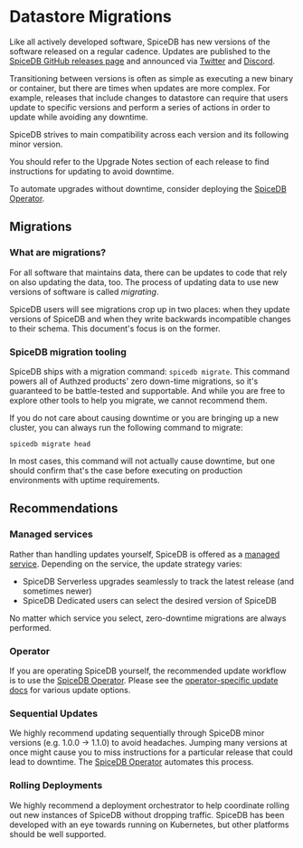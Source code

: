
# Datastore Migrations

Like all actively developed software, SpiceDB has new versions of the software released on a regular cadence.
Updates are published to the [SpiceDB GitHub releases page] and announced via [Twitter] and [Discord].

Transitioning between versions is often as simple as executing a new binary or container, but there are times when updates are more complex.
For example, releases that include changes to datastore can require that users update to specific versions and perform a series of actions in order to update while avoiding any downtime.

<Callout type="warning">
  SpiceDB strives to main compatibility across each version and its following minor version.

  You should refer to the Upgrade Notes section of each release to find instructions for updating to avoid downtime.

  To automate upgrades without downtime, consider deploying the [SpiceDB Operator].

  [SpiceDB Operator]: /spicedb/concepts/operator
</Callout>

[SpiceDB GitHub releases page]: https://github.com/authzed/spicedb/releases
[Twitter]: https://twitter.com/authzed
[Discord]: https://authzed.com/discord
[datastore migrations]: #what-are-migrations

## Migrations

### What are migrations?

For all software that maintains data, there can be updates to code that rely on also updating the data, too.
The process of updating data to use new versions of software is called _migrating_.

SpiceDB users will see migrations crop up in two places: when they update versions of SpiceDB and when they write backwards incompatible changes to their schema.
This document's focus is on the former.

### SpiceDB migration tooling

SpiceDB ships with a migration command: `spicedb migrate`.
This command powers all of Authzed products' zero down-time migrations, so it's guaranteed to be battle-tested and supportable.
And while you are free to explore other tools to help you migrate, we cannot recommend them.

If you do not care about causing downtime or you are bringing up a new cluster, you can always run the following command to migrate:

```
spicedb migrate head
```

In most cases, this command will not actually cause downtime, but one should confirm that's the case before executing on production environments with uptime requirements.

## Recommendations

### Managed services

Rather than handling updates yourself, SpiceDB is offered as a [managed service].
Depending on the service, the update strategy varies:

- SpiceDB Serverless upgrades seamlessly to track the latest release (and sometimes newer)
- SpiceDB Dedicated users can select the desired version of SpiceDB

No matter which service you select, zero-downtime migrations are always performed.

[managed service]: https://authzed.com/pricing

### Operator

If you are operating SpiceDB yourself, the recommended update workflow is to use the [SpiceDB Operator].
Please see the [operator-specific update docs] for various update options.

[operator-specific update docs]: /spicedb/concepts/operator#updating-managed-spicedbclusters

### Sequential Updates

We highly recommend updating sequentially through SpiceDB minor versions (e.g. 1.0.0 -> 1.1.0) to avoid headaches.
Jumping many versions at once might cause you to miss instructions for a particular release that could lead to downtime.
The [SpiceDB Operator](#operator) automates this process.

### Rolling Deployments

We highly recommend a deployment orchestrator to help coordinate rolling out new instances of SpiceDB without dropping traffic.
SpiceDB has been developed with an eye towards running on Kubernetes, but other platforms should be well supported.
